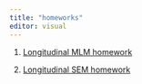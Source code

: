 ```yaml
---
title: "homeworks"
editor: visual
---
```


1.  [Longitudinal MLM homework](hw1.qmd)

2.  [Longitudinal SEM homework](hw2.qmd)
